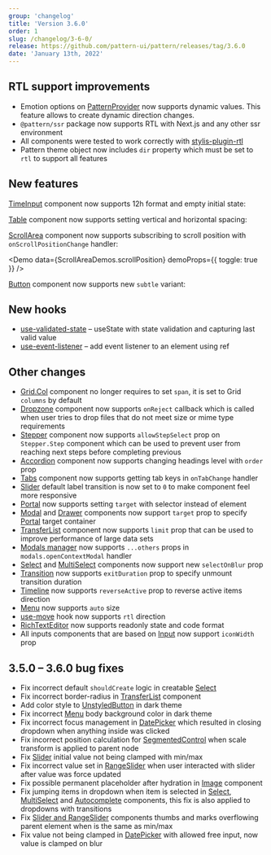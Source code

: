 ```yaml
---
group: 'changelog'
title: 'Version 3.6.0'
order: 1
slug: /changelog/3-6-0/
release: https://github.com/pattern-ui/pattern/releases/tag/3.6.0
date: 'January 13th, 2022'
---
```



## RTL support improvements

- Emotion options on [PatternProvider](https://pattern-ui.design/theming/rtl/) now supports dynamic values. This feature allows to create dynamic direction changes.
- `@pattern/ssr` package now supports RTL with Next.js and any other ssr environment
- All components were tested to work correctly with [stylis-plugin-rtl](https://github.com/styled-components/stylis-plugin-rtl)
- Pattern theme object now includes `dir` property which must be set to `rtl` to support all features

## New features

[TimeInput](https://pattern-ui.design/dates/time-input/) component now supports 12h format and empty initial state:

<Demo data={TimeInputDemos.usage} />

<Demo data={TimeInputDemos.format} />

[Table](https://pattern-ui.design/core/table/) component now supports setting vertical and horizontal spacing:

<ControlDemo data={TableDemos.spacingControl} />

[ScrollArea](https://pattern-ui.design/core/scroll-area/) component now supports subscribing to scroll position with `onScrollPositionChange` handler:

<Demo data={ScrollAreaDemos.scrollPosition} demoProps={{ toggle: true }} />

[Button](https://pattern-ui.design/core/button/) component now supports new `subtle` variant:

<Demo data={ButtonDemos.variants} />

## New hooks

- [use-validated-state](https://pattern-ui.design/hooks/use-validated-state/) – useState with state validation and capturing last valid value
- [use-event-listener](https://pattern-ui.design/hooks/use-event-listener/) – add event listener to an element using ref

## Other changes

- [Grid.Col](https://pattern-ui.design/core/grid/) component no longer requires to set `span`, it is set to Grid `columns` by default
- [Dropzone](https://pattern-ui.design/others/dropzone/) component now supports `onReject` callback which is called when user tries to drop files that do not meet size or mime type requirements
- [Stepper](https://pattern-ui.design/core/stepper/) component now supports `allowStepSelect` prop on `Stepper.Step` component which can be used to prevent user from reaching next steps before completing previous
- [Accordion](https://pattern-ui.design/core/accordion/) component now supports changing headings level with `order` prop
- [Tabs](https://pattern-ui.design/core/tabs/) component now supports getting tab keys in `onTabChange` handler
- [Slider](https://pattern-ui.design/core/slider/) default label transition is now set to `0` to make component feel more responsive
- [Portal](https://pattern-ui.design/core/portal/) now supports setting `target` with selector instead of element
- [Modal](https://pattern-ui.design/core/modal/) and [Drawer](https://pattern-ui.design/core/drawer/) components now support `target` prop to specify [Portal](https://pattern-ui.design/core/portal/) target container
- [TransferList](https://pattern-ui.design/core/transfer-list/) component now supports `limit` prop that can be used to improve performance of large data sets
- [Modals manager](https://pattern-ui.design/others/modals/) now supports `...others` props in `modals.openContextModal` handler
- [Select](https://pattern-ui.design/core/select/) and [MultiSelect](https://pattern-ui.design/core/multi-select/) components now support new `selectOnBlur` prop
- [Transition](https://pattern-ui.design/core/transition/) now supports `exitDuration` prop to specify unmount transition duration
- [Timeline](https://pattern-ui.design/core/timeline/) now supports `reverseActive` prop to reverse active items direction
- [Menu](https://pattern-ui.design/core/menu/) now supports `auto` size
- [use-move](https://pattern-ui.design/hooks/use-move/) hook now supports `rtl` direction
- [RichTextEditor](https://pattern-ui.design/others/rte/) now supports readonly state and code format
- All inputs components that are based on [Input](https://pattern-ui.design/core/input/) now support `iconWidth` prop

## 3.5.0 – 3.6.0 bug fixes

- Fix incorrect default `shouldCreate` logic in creatable [Select](https://pattern-ui.design/core/select/)
- Fix incorrect border-radius in [TransferList](https://pattern-ui.design/core/transfer-list/) component
- Add color style to [UnstyledButton](https://pattern-ui.design/core/button/#unstyled-button) in dark theme
- Fix incorrect [Menu](https://pattern-ui.design/core/menu/) body background color in dark theme
- Fix incorrect focus management in [DatePicker](https://pattern-ui.design/dates/date-picker/) which resulted in closing dropdown when anything inside was clicked
- Fix incorrect position calculation for [SegmentedControl](https://pattern-ui.design/core/segmented-control/) when scale transform is applied to parent node
- Fix [Slider](https://pattern-ui.design/core/slider/) initial value not being clamped with min/max
- Fix incorrect value set in [RangeSlider](https://pattern-ui.design/core/slider/) when user interacted with slider after value was force updated
- Fix possible permanent placeholder after hydration in [Image](https://pattern-ui.design/core/image/) component
- Fix jumping items in dropdown when item is selected in [Select](https://pattern-ui.design/core/select/), [MultiSelect](https://pattern-ui.design/core/multi-select/) and [Autocomplete](https://pattern-ui.design/core/autocomplete/) components, this fix is also applied to dropdowns with transitions
- Fix [Slider and RangeSlider](https://pattern-ui.design/core/slider/) components thumbs and marks overflowing parent element when is the same as min/max
- Fix value not being clamped in [DatePicker](https://pattern-ui.design/dates/date-picker/) with allowed free input, now value is clamped on blur
